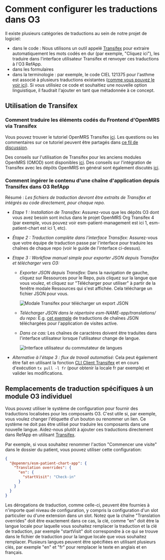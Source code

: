 
# Comment configurer les traductions dans O3

Il existe plusieurs catégories de traductions au sein de notre projet de logiciel:

- dans le code : Nous utilisons un outil appelé [Transifex](https://explore.transifex.com/openmrs/) pour extraire automatiquement les mots codés en dur (par exemple, "Cliquez ici"), les traduire dans l'interface utilisateur Transifex et renvoyer ces traductions à l'O3 RefApp.
- dans les formulaires
- dans la terminologie : par exemple, le code CIEL 121375 pour l'asthme est associé à plusieurs traductions existantes ([comme vous pouvez le voir ici](https://app.openconceptlab.org/#/orgs/CIEL/sources/CIEL/concepts/121375/)). Si vous utilisiez ce code et souhaitiez une nouvelle option linguistique, il faudrait l'ajouter en tant que métadonnée à ce concept.

## Utilisation de Transifex

### Comment traduire les éléments codés du Frontend d'OpenMRS via Transifex

Vous pouvez trouver le tutoriel OpenMRS Transifex [ici](https://mekom.notion.site/Translating-OpenMRS-frontend-via-Transifex-398836d729ff46d0b30232daa2c59945). Les questions ou les commentaires sur ce tutoriel peuvent être partagés dans [ce fil de discussion](https://talk.openmrs.org/t/translating-openmrs-frontend-via-transifex/37490).

Des conseils sur l'utilisation de Transifex pour les anciens modules OpenMRS (OMOD) sont disponibles [ici](https://wiki.openmrs.org/display/docs/Maintaining+OpenMRS+Module+Translations+via+Transifex). Des conseils sur l'intégration de Transifex avec les dépôts OpenMRS en général sont également discutés [ici](https://talk.openmrs.org/t/transifex-integration-with-openmrs-repositories/34557).

### Comment ingérer le contenu d'une chaîne d'application depuis Transifex dans O3 RefApp

Résumé : _Les fichiers de traduction devront être extraits de Transifex et intégrés au code directement, pour chaque repo._

- _Etape 1 : Installation de Transifex:_ Assurez-vous que les dépôts O3 dont vous avez besoin sont inclus dans le projet OpenMRS Org Transifex 4 (par exemple, vous pouvez voir esm-patient-management est ici 1, esm-patient-chart est ici 1, etc).

- _Étape 2 : Traduction complète dans l'interface Transifex:_ Assurez-vous que votre équipe de traduction passe par l'interface pour traduire les chaînes de chaque repo (voir le guide de l'interface ci-dessus).

- _Etape 3 : Workflow manuel simple pour exporter JSON depuis Transifex et télécharger vers O3:_

  - _Exporter JSON depuis Transifex:_ Dans la navigation de gauche, cliquez sur Ressources pour le Repo, puis cliquez sur la langue que vous voulez, et cliquez sur "Télécharger pour utiliser" à partir de la fenêtre modale Ressources qui s'est affichée. Cela télécharge un fichier JSON pour vous.

    ![Modale Transifex pour télécharger un export JSON](/transifex-download-json-export.png)

  - _Télécharger JSON dans le répertoire esm-NAME-app/translations/ du repo:_ E.g. [cet exemple](https://github.com/openmrs/openmrs-esm-patient-management/tree/main/packages/esm-active-visits-app/translations) de traductions de chaînes JSON téléchargées pour l'application de visites active.

  - _Dans ce cas:_ Les chaînes de caractères doivent être traduites dans l'interface utilisateur lorsque l'utilisateur change de langue.

    ![Interface utilisateur du commutateur de langues](/translation-locale-switcher.png)

- _Alternative à l'étape 3 : flux de travail automatisé:_ Cela peut également être fait en utilisant la fonction [CLI Client Transifex](https://developers.transifex.com/docs/cli) et en cours d'exécution `tx pull -l fr` (pour obtenir la locale fr par exemple) et valider les modifications.

## Remplacements de traduction spécifiques à un module O3 individuel

Vous pouvez utiliser le système de configuration pour fournir des traductions localisées pour les composants O3. C'est utile si, par exemple, vous voulez changer l'étiquette d'un bouton ou renommer un lien. Ce système ne doit pas être utilisé pour traduire les composants dans une nouvelle langue. Aidez-nous plutôt à ajouter ces traductions directement dans RefApp en utilisant [Transifex](https://explore.transifex.com/openmrs/).

Par exemple, si vous souhaitez renommer l'action "Commencer une visite" dans le dossier du patient, vous pouvez utiliser cette configuration:

```json
{
  "@openmrs/esm-patient-chart-app": {
    "Translation overrides": {
      "en": {
        "startVisit": "Check-in"
      }
    }
  }
}
```

Les dérogations de traduction, comme celle-ci, peuvent être fournies à n'importe quel niveau de configuration, y compris la configuration d'un slot particulier ou d'une extension dans un slot. Notez que la chaîne "Translation overrides" doit être exactement dans ce cas, la clé, comme "en" doit être la langue locale pour laquelle vous souhaitez remplacer la traduction et la clé de traduction, par exemple "startVisit" doit correspondre à ce qui se trouve dans le fichier de traduction pour la langue locale que vous souhaitez remplacer. Plusieurs langues peuvent être spécifiées en utilisant plusieurs clés, par exemple "en" et "fr" pour remplacer le texte en anglais et en français.
